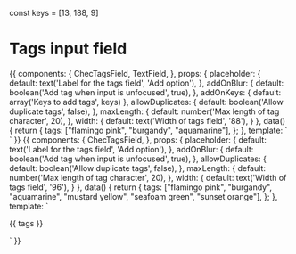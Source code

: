 const keys = [13, 188, 9]

<Meta title="Form fields/Tags field" component={ChecTagsField} />

# Tags input field

<Props of={ChecTagsField} />

<Preview>
  <Story name="Default">
    {{
      components: {
        ChecTagsField,
        TextField,
      },
      props: {
        placeholder: {
          default: text('Label for the tags field', 'Add option'),
        },
        addOnBlur: {
          default: boolean('Add tag when input is unfocused', true),
        },
        addOnKeys: {
          default: array('Keys to add tags', keys)
        },
        allowDuplicates: {
          default: boolean('Allow duplicate tags', false),
        },
        maxLength: {
          default: number('Max length of tag character', 20),
        },
        width: {
          default: text('Width of tags field', '88'),
        }
      },
      data() {
        return {
           tags: ["flamingo pink", "burgandy", "aquamarine"],
        };
      },
      template: `
        <div class="py-16 flex justify-center bg-gray-200">
          <ChecTagsField
            v-model="tags"
            :placeholder="placeholder"
            :addOnBlur="addOnBlur"
            :addOnKeys="addOnKeys"
            :allowDuplicates="allowDuplicates"
            :maxLength="maxLength"
            :width="width"
          />
          <TextField
            placeholder="This is here for comparison"
            class="ml-6"
          />
        </div>`
    }}
  </Story>
</Preview>

<Preview>
  <Story name="With added options">
    {{
      components: {
        ChecTagsField,
      },
      props: {
        placeholder: {
          default: text('Label for the tags field', 'Add option'),
        },
        addOnBlur: {
          default: boolean('Add tag when input is unfocused', true),
        },
        allowDuplicates: {
          default: boolean('Allow duplicate tags', false),
        },
        maxLength: {
          default: number('Max length of tag character', 20),
        },
        width: {
          default: text('Width of tags field', '96'),
        }
      },
      data() {
        return {
          tags: ["flamingo pink", "burgandy", "aquamarine", "mustard yellow", "seafoam green", "sunset orange"],
        };
      },
      template: `
        <div class="py-16 justify-center bg-gray-200">
          <ChecTagsField
            v-model="tags"
            :placeholder="placeholder"
            :addOnBlur="addOnBlur"
            :allowDuplicates="allowDuplicates"
            :maxLength="maxLength"
            :width="width"
          />
          <p class="pt-8">{{ tags }}</p>
        </div>`
    }}
  </Story>
</Preview>
